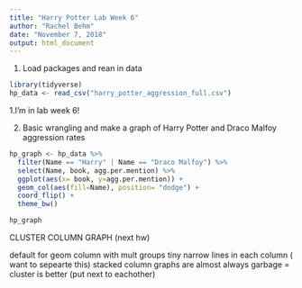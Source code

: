 ```yaml
---
title: "Harry Potter Lab Week 6"
author: "Rachel Behm"
date: "November 7, 2018"
output: html_document
---
```

1. Load packages and rean in data
```r
library(tidyverse)
hp_data <- read_csv("harry_potter_aggression_full.csv")
```
 1.I'm in lab week 6!
 
 2. Basic wrangling and make a graph of Harry Potter and Draco Malfoy aggression rates
 
```r
hp_graph <- hp_data %>%
  filter(Name == "Harry" | Name == "Draco Malfoy") %>%
  select(Name, book, agg.per.mention) %>%
  ggplot(aes(x= book, y=agg.per.mention)) +
  geom_col(aes(fill=Name), position= "dodge") +
  coord_flip() +
  theme_bw()

hp_graph
```

CLUSTER COLUMN GRAPH (next hw)
 
 default for geom column with mult groups tiny narrow lines in each column ( want to sepearte this)
stacked column graphs are almost always garbage = cluster is better (put next to eachother)